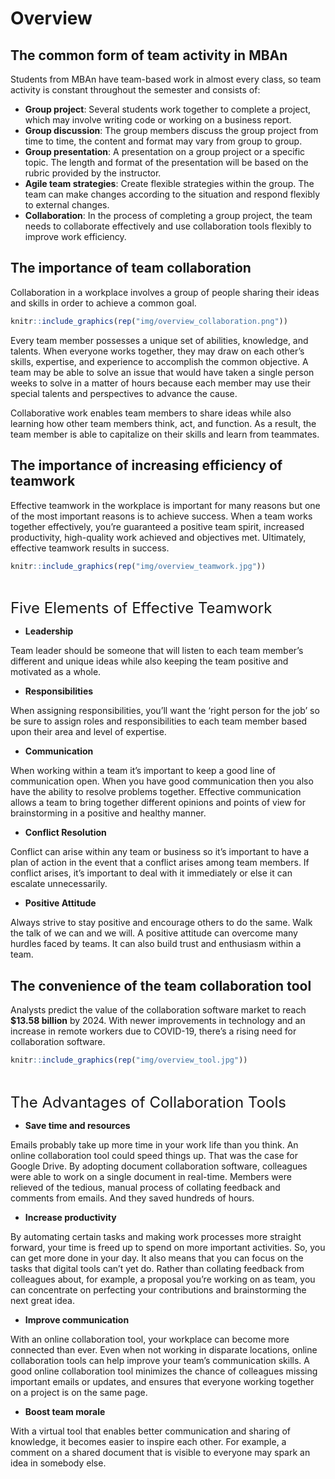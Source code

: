 # Overview

## The common form of team activity in MBAn

Students from MBAn have team-based work in almost every class, so team activity is constant throughout the semester and consists of:

- **Group project**: Several students work together to complete a project, which may involve writing code or working on a business report.
- **Group discussion**: The group members discuss the group project from time to time, the content and format may vary from group to group.
- **Group presentation**: A presentation on a group project or a specific topic. The length and format of the presentation will be based on the rubric provided by the instructor.
- **Agile team strategies**: Create flexible strategies within the group. The team can make changes according to the situation and respond flexibly to external changes.
- **Collaboration**: In the process of completing a group project, the team needs to collaborate effectively and use collaboration tools flexibly to improve work efficiency.




## The importance of team collaboration

Collaboration in a workplace involves a group of people sharing their ideas and skills in order to achieve a common goal. 

```r
knitr::include_graphics(rep("img/overview_collaboration.png"))
```

Every team member possesses a unique set of abilities, knowledge, and talents. When everyone works together, they may draw on each other's skills, expertise, and experience to accomplish the common objective. A team may be able to solve an issue that would have taken a single person weeks to solve in a matter of hours because each member may use their special talents and perspectives to advance the cause. 

Collaborative work enables team members to share ideas while also learning how other team members think, act, and function. As a result, the team member is able to capitalize on their skills and learn from teammates.



## The importance of increasing efficiency of teamwork

Effective teamwork in the workplace is important for many reasons but one of the most important reasons is to achieve success. When a team works together effectively, you're guaranteed a positive team spirit, increased productivity, high-quality work achieved and objectives met. Ultimately, effective teamwork results in success.

```r
knitr::include_graphics(rep("img/overview_teamwork.jpg"))
```

<br>

 <font size=5> Five Elements of Effective Teamwork </font> 

- **Leadership** 

Team leader should be someone that will listen to each team member's different and unique ideas while also keeping the team positive and motivated as a whole.

- **Responsibilities**

When assigning responsibilities, you'll want the 'right person for the job' so be sure to assign roles and responsibilities to each team member based upon their area and level of expertise.

- **Communication**

When working within a team it's important to keep a good line of communication open. When you have good communication then you also have the ability to resolve problems together. Effective communication allows a team to bring together different opinions and points of view for brainstorming in a positive and healthy manner.

- **Conflict Resolution**

Conflict can arise within any team or business so it's important to have a plan of action in the event that a conflict arises among team members. If conflict arises, it's important to deal with it immediately or else it can escalate unnecessarily.

- **Positive Attitude**

Always strive to stay positive and encourage others to do the same. Walk the talk of we can and we will. A positive attitude can overcome many hurdles faced by teams. It can also build trust and enthusiasm within a team.



## The convenience of the team collaboration tool

Analysts predict the value of the collaboration software market to reach **$13.58 billion** by 2024. With newer improvements in technology and an increase in remote workers due to COVID-19, there's a rising need for collaboration software.

```r
knitr::include_graphics(rep("img/overview_tool.jpg"))
```

<br>

<font size=5> The Advantages of Collaboration Tools </font> 

- **Save time and resources**

Emails probably take up more time in your work life than you think. An online collaboration tool could speed things up. That was the case for Google Drive. By adopting document collaboration software, colleagues were able to work on a single document in real-time. Members were relieved of the tedious, manual process of collating feedback and comments from emails. And they saved hundreds of hours. 

- **Increase productivity**

By automating certain tasks and making work processes more straight forward, your time is freed up to spend on more important activities. So, you can get more done in your day. It also means that you can focus on the tasks that digital tools can’t yet do. Rather than collating feedback from colleagues about, for example, a proposal you’re working on as team, you can concentrate on perfecting your contributions and brainstorming the next great idea. 

- **Improve communication**

With an online collaboration tool, your workplace can become more connected than ever. Even when not working in disparate locations, online collaboration tools can help improve your team's communication skills. A good online collaboration tool minimizes the chance of colleagues missing important emails or updates, and ensures that everyone working together on a project is on the same page.

- **Boost team morale**

With a virtual tool that enables better communication and sharing of knowledge, it becomes easier to inspire each other. For example, a comment on a shared document that is visible to everyone may spark an idea in somebody else.


